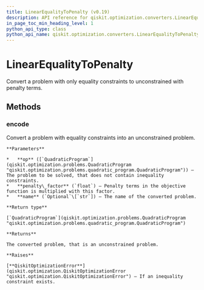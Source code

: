 ```yaml
---
title: LinearEqualityToPenalty (v0.19)
description: API reference for qiskit.optimization.converters.LinearEqualityToPenalty in qiskit v0.19
in_page_toc_min_heading_level: 1
python_api_type: class
python_api_name: qiskit.optimization.converters.LinearEqualityToPenalty
---
```


# LinearEqualityToPenalty

<Class id="qiskit.optimization.converters.LinearEqualityToPenalty" isDedicatedPage={true} github="https://github.com/qiskit-community/qiskit-aqua/tree/stable/0.7/qiskit/optimization/converters/linear_equality_to_penalty.py" signature="LinearEqualityToPenalty" modifiers="class">
  Convert a problem with only equality constraints to unconstrained with penalty terms.

  ## Methods

  <span id="linearequalitytopenalty-encode" />

  ### encode

  <Function id="qiskit.optimization.converters.LinearEqualityToPenalty.encode" signature="LinearEqualityToPenalty.encode(op, penalty_factor=100000.0, name=None)">
    Convert a problem with equality constraints into an unconstrained problem.

    **Parameters**

    *   **op** ([`QuadraticProgram`](qiskit.optimization.problems.QuadraticProgram "qiskit.optimization.problems.quadratic_program.QuadraticProgram")) – The problem to be solved, that does not contain inequality constraints.
    *   **penalty\_factor** (`float`) – Penalty terms in the objective function is multiplied with this factor.
    *   **name** (`Optional`\[`str`]) – The name of the converted problem.

    **Return type**

    [`QuadraticProgram`](qiskit.optimization.problems.QuadraticProgram "qiskit.optimization.problems.quadratic_program.QuadraticProgram")

    **Returns**

    The converted problem, that is an unconstrained problem.

    **Raises**

    [**QiskitOptimizationError**](qiskit.optimization.QiskitOptimizationError "qiskit.optimization.QiskitOptimizationError") – If an inequality constraint exists.
  </Function>
</Class>

